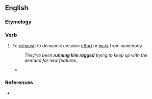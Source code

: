 ==English==

===Etymology===
{{rfe|lang=en}}

===Verb===
{{head|en|verb|head=[[run]] someone [[ragged]]}}

# {{lb|en|idiomatic}} To [[exhaust]]; to demand excessive [[effort]] or [[work]] from somebody.
#: ''They've been '''running him ragged''' trying to keep up with the demand for new features.''
#* {{quote-journal
|lang=en
|date=June 18, 2018
|author=Phil McNulty
|title=Tunisia 1 - 2 England
|work=BBC Sport
|url=https://www.bbc.com/sport/football/44434276
|page=
|passage=England '''ran Tunisia ragged''' in that spell but were punished for missing a host of chances when Ferjani Sassi equalised from the penalty spot against the run of play after Kyle Walker was penalised for an elbow on Fakhreddine Ben Youssef.}}

===References===
* {{R:ODO}}